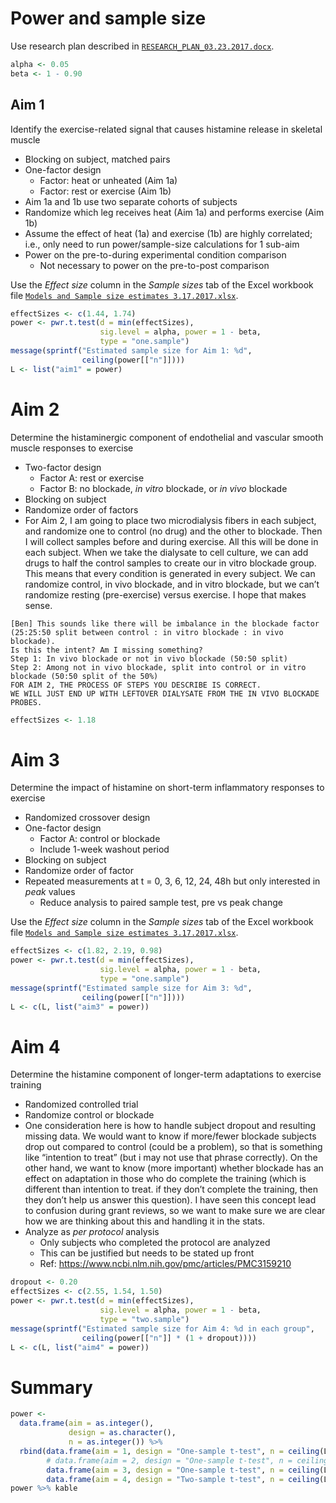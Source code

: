 # Power and sample size

Use research plan described in [`RESEARCH_PLAN_03.23.2017.docx`](background/RESEARCH_PLAN_03.23.2017.docx).

```r
alpha <- 0.05
beta <- 1 - 0.90
```


## Aim 1

Identify the exercise-related signal that causes histamine release in skeletal muscle

* Blocking on subject, matched pairs
* One-factor design
  * Factor: heat or unheated (Aim 1a)
  * Factor: rest or exercise (Aim 1b)
* Aim 1a and 1b use two separate cohorts of subjects
* Randomize which leg receives heat (Aim 1a) and performs exercise (Aim 1b)
* Assume the effect of heat (1a) and exercise (1b) are highly correlated; 
  i.e., only need to run power/sample-size calculations for 1 sub-aim
* Power on the pre-to-during experimental condition comparison
  * Not necessary to power on the pre-to-post comparison

Use the *Effect size* column in the *Sample sizes* tab of the Excel workbook file
[`Models and Sample size estimates 3.17.2017.xlsx`](background/Models\sand\sSample\ssize\sestimates\s3.17.2017.xlsx).

```r
effectSizes <- c(1.44, 1.74)
power <- pwr.t.test(d = min(effectSizes),
                    sig.level = alpha, power = 1 - beta, 
                    type = "one.sample")
message(sprintf("Estimated sample size for Aim 1: %d",
                ceiling(power[["n"]])))
L <- list("aim1" = power)
```


# Aim 2

Determine the histaminergic component of endothelial and vascular smooth muscle responses to exercise

* Two-factor design
  * Factor A: rest or exercise
  * Factor B: no blockade, *in vitro* blockade, or *in vivo* blockade
* Blocking on subject
* Randomize order of factors
* For Aim 2, I am going to place two microdialysis fibers in each subject,
  and randomize one to control (no drug) and the other to blockade. Then I
  will collect samples before and during exercise. All this will be done in
  each subject. When we take the dialysate to cell culture, we can add drugs
  to half the control samples to create our in vitro blockade group. This
  means that every condition is generated in every subject. We can randomize
  control, in vivo blockade, and in vitro blockade, but we can't randomize
  resting (pre-exercise) versus exercise. I hope that makes sense.

```
[Ben] This sounds like there will be imbalance in the blockade factor 
(25:25:50 split between control : in vitro blockade : in vivo blockade). 
Is this the intent? Am I missing something?
Step 1: In vivo blockade or not in vivo blockade (50:50 split)
Step 2: Among not in vivo blockade, split into control or in vitro blockade (50:50 split of the 50%)
FOR AIM 2, THE PROCESS OF STEPS YOU DESCRIBE IS CORRECT. 
WE WILL JUST END UP WITH LEFTOVER DIALYSATE FROM THE IN VIVO BLOCKADE PROBES.  
```

```r
effectSizes <- 1.18

```


# Aim 3

Determine the impact of histamine on short-term inflammatory responses to exercise

* Randomized crossover design
* One-factor design
  * Factor A: control or blockade
  * Include 1-week washout period
* Blocking on subject
* Randomize order of factor
* Repeated measurements at t = 0, 3, 6, 12, 24, 48h but only interested in *peak* values
  * Reduce analysis to paired sample test, pre vs peak change

Use the *Effect size* column in the *Sample sizes* tab of the Excel workbook file
[`Models and Sample size estimates 3.17.2017.xlsx`](background/Models\sand\sSample\ssize\sestimates\s3.17.2017.xlsx).

```r
effectSizes <- c(1.82, 2.19, 0.98)
power <- pwr.t.test(d = min(effectSizes),
                    sig.level = alpha, power = 1 - beta, 
                    type = "one.sample")
message(sprintf("Estimated sample size for Aim 3: %d",
                ceiling(power[["n"]])))
L <- c(L, list("aim3" = power))
```


# Aim 4

Determine the histamine component of longer-term adaptations to exercise training

* Randomized controlled trial
* Randomize control or blockade
* One consideration here is how to handle subject dropout and resulting
  missing data. We would want to know if more/fewer blockade subjects drop out
  compared to control (could be a problem), so that is something like
  "intention to treat" (but i may not use that phrase correctly). On the other
  hand, we want to know (more important) whether blockade has an effect on
  adaptation in those who do complete the training (which is different than
  intention to treat. if they don't complete the training, then they don't
  help us answer this question). I have seen this concept lead to confusion
  during grant reviews, so we want to make sure we are clear how we are
  thinking about this and handling it in the stats.
* Analyze as *per protocol* analysis
  * Only subjects who completed the protocol are analyzed
  * This can be justified but needs to be stated up front
  * Ref: [https://www.ncbi.nlm.nih.gov/pmc/articles/PMC3159210](https://www.ncbi.nlm.nih.gov/pmc/articles/PMC3159210)

```r
dropout <- 0.20
effectSizes <- c(2.55, 1.54, 1.50)
power <- pwr.t.test(d = min(effectSizes),
                    sig.level = alpha, power = 1 - beta, 
                    type = "two.sample")
message(sprintf("Estimated sample size for Aim 4: %d in each group",
                ceiling(power[["n"]] * (1 + dropout))))
L <- c(L, list("aim4" = power))
```


# Summary

```r
power <- 
  data.frame(aim = as.integer(),
             design = as.character(),
             n = as.integer()) %>% 
  rbind(data.frame(aim = 1, design = "One-sample t-test", n = ceiling(L[["aim1"]][["n"]])),
        # data.frame(aim = 2, design = "One-sample t-test", n = ceiling(L[["aim2"]][["n"]])),
        data.frame(aim = 3, design = "One-sample t-test", n = ceiling(L[["aim3"]][["n"]])),
        data.frame(aim = 4, design = "Two-sample t-test", n = ceiling(L[["aim4"]][["n"]] * (1 + dropout)) * 2))
power %>% kable
```
